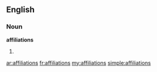 ==English==

===Noun===
'''affiliations'''

# {{plural of|[[affiliation]]}}

[[ar:affiliations]]
[[fr:affiliations]]
[[my:affiliations]]
[[simple:affiliations]]